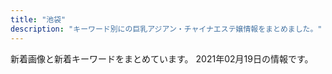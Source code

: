 ```yaml
---
title: "池袋"
description: "キーワード別にの巨乳アジアン・チャイナエステ嬢情報をまとめました。"
---
```


新着画像と新着キーワードをまとめています。
2021年02月19日の情報です。

<DmmAffiliateIns />
<KeywordTable
  shops={
    [
    {
        "url": "http://salon-arm.com/",
        "name": "\u30a2\u30ed\u30de\u30ed\u30de\u30f3\u30b9",
        "img_links": [
            "http://salon-arm.com/staff/rika/01.jpg",
            "http://salon-arm.com/img/ttl_tnew.png",
            "http://salon-arm.com/staff/midori/01.jpg",
            "http://salon-arm.com/staff/emi/01mb.jpg",
            "http://salon-arm.com/staff/ai/01mb.jpg",
            "http://salon-arm.com/i/files/homeimg.jpg",
            "http://salon-arm.com/staff/saya/01mb.jpg",
            "http://salon-arm.com/staff/nana/01.jpg",
            "http://salon-arm.com/img/ttl_mobile.png",
            "http://salon-arm.com/pic/head.png",
            "http://salon-arm.com/img/ttl_line.png",
            "http://salon-arm.com/staff/kaori/01mb.jpg",
            "http://salon-arm.com/staff/mai/01.jpg",
            "http://salon-arm.com/staff/ringo/01mb.jpg",
            "http://salon-arm.com/staff/ringo/01.jpg",
            "http://salon-arm.com/img/ttl_staff.png",
            "http://salon-arm.com/staff/yuuka/01.jpg",
            "http://salon-arm.com/staff/kaori/01.jpg",
            "http://salon-arm.com/staff/midori/01mb.jpg",
            "http://salon-arm.com/img/att.jpg",
            "http://salon-arm.com/staff/reina/01.jpg",
            "http://salon-arm.com/staff/ai/01.jpg",
            "http://salon-arm.com/staff/reina/01mb.jpg",
            "http://salon-arm.com/staff/nana/01mb.jpg",
            "http://salon-arm.com/img/ttl_concept.png",
            "http://salon-arm.com/staff/yuuka/01mb.jpg",
            "http://salon-arm.com/staff/saya/01.jpg",
            "http://salon-arm.com/staff/ichigo/01.jpg",
            "http://salon-arm.com/staff/emi/01.jpg",
            "http://salon-arm.com/staff/ichigo/01mb.jpg",
            "http://salon-arm.com/staff/rika/01mb.jpg",
            "http://salon-arm.com/staff/mai/01mb.jpg",
            "http://salon-arm.com/pic/top.png"
        ],
        "keywords": {
            "C": 21
        },
        "station": "JR\u6c60\u888b\u99c5\u897f\u53e3"
    },
    {
        "img_links": [],
        "station": "JR\u6c60\u888b\u99c5\u897f\u53e3",
        "url": "http://mangetsudou.tyo.cm/",
        "keywords": {},
        "name": "\u6e80\u6708\u5802"
    },
    {
        "station": "JR\u6c60\u888b\u99c5\u897f\u53e3",
        "name": "\u30a2\u30ef\u56fd\u515a",
        "img_links": [
            "http://awakoku.net/girls/yuri2.jpg",
            "http://awakoku.net/girls/nagisa1.jpg",
            "http://awakoku.net/girls/nagisa2.jpg",
            "http://awakoku.net/girls/misaki1.jpg",
            "http://awakoku.net/girls/nana2.jpg",
            "http://awakoku.net/girls/hana1.jpg",
            "http://awakoku.net/girls/ami1.jpg",
            "http://awakoku.net/girls/mina1.jpg",
            "http://awakoku.net/girls/nana1.jpg",
            "http://awakoku.net/girls/noimage.jpg",
            "http://manpuku-web2.sakura.ne.jp/awakoku/image/header.jpg",
            "http://awakoku.net/topics/img/7-1.jpg",
            "http://awakoku.net/girls/yuri1.jpg",
            "http://awakoku.net/girls/hana2.jpg",
            "http://awakoku.net/girls/yumi.jpg",
            "http://awakoku.net/girls/kana2.jpg",
            "http://awakoku.net/girls/mina2.jpg",
            "http://awakoku.net/girls/misaki2.jpg",
            "http://awakoku.net/girls/kana1.jpg",
            "http://awakoku.net/girls/rika1.jpg",
            "http://awakoku.net/image/pickup.jpg"
        ],
        "url": "http://awakoku.net/",
        "keywords": {
            "88": 1,
            "83": 3,
            "82": 1,
            "C": 20,
            "86": 1,
            "87": 1,
            "84": 3,
            "D": 1,
            "85": 2
        }
    },
    {
        "station": "JR\u6c60\u888b\u99c5\u897f\u53e3",
        "url": "http://new-paradise.net/",
        "img_links": [
            "http://new-paradise.net/images/up.png",
            "http://new-paradise.net/images/a5.jpg",
            "http://new-paradise.net/images/misaki01.jpg",
            "http://new-paradise.net/images/kiki.jpg",
            "http://new-paradise.net/images/kanna02.jpg",
            "http://new-paradise.net/images/kiki02.jpg",
            "http://new-paradise.net/images/a7.jpg",
            "http://new-paradise.net/images/a4.jpg",
            "http://new-paradise.net/images/noa.jpg",
            "http://new-paradise.net/images/flash1.jpg",
            "http://new-paradise.net/images/honoka.jpg",
            "http://new-paradise.net/images/a1.jpg",
            "http://new-paradise.net/images/a6.jpg",
            "http://new-paradise.net/images/zi_staff.png",
            "http://new-paradise.net/images/mobile.png",
            "http://new-paradise.net/images/g0.jpg",
            "http://new-paradise.net/images/misaki02.jpg",
            "http://new-paradise.net/images/r3.jpg",
            "http://new-paradise.net/images/itigo.jpg",
            "http://new-paradise.net/images/info.jpg",
            "http://new-paradise.net/images/a3.jpg",
            "http://new-paradise.net/images/a2.jpg",
            "http://new-paradise.net/images/down.png"
        ],
        "keywords": {},
        "name": "\u5fc3\u30d1\u30e9\u30c0\u30a4\u30b9"
    },
    {
        "station": "JR\u6c60\u888b\u99c5\u897f\u53e3",
        "img_links": [
            "http://esthe-treat.com/img/pc.jpg",
            "http://esthe-treat.com/img/t-t.jpg",
            "http://esthe-treat.com/staff/yuyu/01.jpg",
            "http://esthe-treat.com/img/tit.jpg",
            "http://esthe-treat.com/img/t-r.jpg",
            "http://esthe-treat.com/staff/mari/01.jpg",
            "http://esthe-treat.com/img/t-s.jpg",
            "http://esthe-treat.com/img/add.jpg",
            "http://esthe-treat.com/img/sys2.png",
            "http://esthe-treat.com/img/sysetc.png",
            "http://esthe-treat.com/img/cam.jpg",
            "http://esthe-treat.com/img/info.jpg",
            "http://esthe-treat.com/img/botton.jpg",
            "http://esthe-treat.com/staff/rena/01.jpg",
            "http://esthe-treat.com/img/pic.jpg",
            "http://esthe-treat.com/img/tel.jpg",
            "http://esthe-treat.com/img/t-a.jpg",
            "http://esthe-treat.com/img/adrs.jpg",
            "http://esthe-treat.com/staff/ami/01.jpg",
            "http://esthe-treat.com/img/t-o.jpg",
            "http://esthe-treat.com/img/sys1.png",
            "http://esthe-treat.com/staff/natumi/01.jpg"
        ],
        "name": "\u53f0\u6e7e\u5e78\u904b\u30ea\u30e9\u30af\u30bc\u30fc\u30b7\u30e7\u30f3",
        "url": "http://esthe-treat.com/",
        "keywords": {}
    },
    {
        "name": "MONA\u30fbLIZA \u30e2\u30ca\u30fb\u30ea\u30b6",
        "station": "JR\u6c60\u888b\u99c5\u897f\u53e3",
        "url": "http://monaliza.xyz/",
        "img_links": [
            "http://monaliza.xyz/images/g7.jpg",
            "http://monaliza.xyz/images/yuki.jpg",
            "http://monaliza.xyz/images/index_c1.jpg",
            "http://monaliza.xyz/images/top.jpg",
            "http://monaliza.xyz/images/g6.jpg",
            "http://monaliza.xyz/images/r02.jpg",
            "http://monaliza.xyz/images/r01.jpg",
            "http://monaliza.xyz/images/r04.jpg",
            "http://monaliza.xyz/images/g4.jpg",
            "http://monaliza.xyz/images/aoyi.jpg",
            "http://monaliza.xyz/images/r03.jpg",
            "http://monaliza.xyz/images/index_c3.jpg",
            "http://monaliza.xyz/images/index_c2.jpg",
            "http://monaliza.xyz/images/gallery_image01b.jpg",
            "http://monaliza.xyz/images/mobile.jpg"
        ],
        "keywords": {
            "C": 8
        }
    },
    {
        "img_links": [
            "https://www.pinktouch.tokyo/img/uploadfile/img_1611214419.jpg",
            "https://www.pinktouch.tokyo/img/s/s_tel.jpg",
            "https://www.pinktouch.tokyo/img/uploadfile/img_1611210940.jpg",
            "https://www.pinktouch.tokyo/img/bana01.png",
            "https://www.pinktouch.tokyo/img/uploadfile/imgpc21611533111.jpg",
            "https://www.pinktouch.tokyo//img/uploadfile/img_1611214733.jpg",
            "https://www.pinktouch.tokyo/img/uploadfile/imgpc01611533111.jpg",
            "https://www.pinktouch.tokyo/img/bana03.jpg",
            "https://www.pinktouch.tokyo/img/uploadfile/img_1611214733.jpg",
            "https://www.pinktouch.tokyo/img/recriut.jpg",
            "https://www.pinktouch.tokyo/img/uploadfile/imgpc11611533111.jpg",
            "https://www.pinktouch.tokyo/img/uploadfile/img_1611212471.jpg",
            "https://www.pinktouch.tokyo/img/icon/new.png",
            "https://www.pinktouch.tokyo/img/bana02.jpg"
        ],
        "station": "JR\u6c60\u888b\u99c5\u897f\u53e3(\u5317)",
        "name": "\u3074\u3093\u304f\u305f\u3063\u3061",
        "url": "https://www.pinktouch.tokyo/",
        "keywords": {
            "C": 27,
            "82": 25
        }
    },
    {
        "name": "\u604b",
        "img_links": [
            "http://koi.este.work/t1.jpg",
            "http://koi.este.work/2/uploadimg/1565558725.jpg",
            "http://koi.este.work/2/uploadimg/1577672563.jpg",
            "http://koi.este.work/tennai2.jpg",
            "http://koi.este.work/2/uploadimg/1579481243.jpg",
            "http://koi.este.work/t3.jpg",
            "http://koi.este.work/b_girl.png",
            "http://koi.este.work/2/uploadimg/1601879728.jpg",
            "http://koi.este.work/tennai4.jpg",
            "http://momipara.jp/img/link/momi88.jpg",
            "http://koi.este.work/top.jpg",
            "http://koi.este.work/tennai.png",
            "http://koi.este.work/mens-esthe.png",
            "http://koi.este.work/tennai3.jpg",
            "http://koi.este.work/up_5_3_0.jpg",
            "http://koi.este.work/b_news.png"
        ],
        "keywords": {
            "86": 6,
            "85": 6,
            "83": 18,
            "D": 18,
            "C": 12
        },
        "station": "JR\u6c60\u888b\u99c5\u897f\u53e3",
        "url": "http://koi.este.work/"
    },
    {
        "station": "JR\u6c60\u888b\u99c5\u897f\u53e3",
        "img_links": [
            "http://tsukinokoi.com/img/staff/152008703796356600.jpg",
            "http://tsukinokoi.com/img/staff/155611310658540500.jpg",
            "http://tsukinokoi.com/images/event/2020/m02.png",
            "http://tsukinokoi.com/img/staff/154673852166026500.jpg",
            "http://tsukinokoi.com/img/staff/148073918839938900.jpg",
            "http://tsukinokoi.com/images/news3.png",
            "http://tsukinokoi.com/img/staff/148586605222864500.jpg",
            "http://tsukinokoi.com/img/staff/142919725579809100.png",
            "http://tsukinokoi.com/img/staff/153079932824200700.jpg",
            "http://tsukinokoi.com/img/staff/148586605226742500.jpg",
            "http://tsukinokoi.com/img/staff/155818741107218300.jpg",
            "http://tsukinokoi.com/images/news1.png",
            "http://tsukinokoi.com/images/QRcode.png",
            "http://tsukinokoi.com/img/staff/160622584020640000.jpg",
            "http://tsukinokoi.com/img/staff/151584629124140300.jpg",
            "http://tsukinokoi.com/img/staff/155204782386136400.jpg",
            "http://tsukinokoi.com/images/bar_staff.png",
            "http://tsukinokoi.com/img/staff/144652745411466600.jpg",
            "http://tsukinokoi.com/images/pickupGirl2014.png",
            "http://tsukinokoi.com/img/staff/148256052554824000.jpg",
            "http://tsukinokoi.com/images/bar_top.png",
            "http://tsukinokoi.com/images/bar_gallery.png"
        ],
        "name": "\u6708\u306e\u604b",
        "keywords": {
            "\u30bb\u30af\u30b7\u30fc": 1
        },
        "url": "http://tsukinokoi.com/"
    },
    {
        "name": "\u82b1\u6c34\u6728",
        "img_links": [
            "http://es-hana.work/images/3.jpg",
            "http://es-hana.work/images/int.jpg",
            "http://es-hana.work/img/aya1.jpg",
            "http://es-hana.work/staff/miki.jpg",
            "http://es-hana.work/images/2.jpg",
            "http://es-hana.work/images/8.jpg",
            "http://es-hana.work/staff/yuna.jpg",
            "http://es-hana.work/staff/yui.jpg",
            "http://es-hana.work/images/line.jpg",
            "http://es-hana.work/img/rina1.jpg",
            "http://es-hana.work/images/staff_t.jpg",
            "http://es-hana.work/images/ac2.jpg",
            "http://es-hana.work/img/haruka1.jpg",
            "http://es-hana.work/staff/ai.jpg",
            "http://es-hana.work/staff/aya.jpg",
            "http://es-hana.work/images/head.jpg",
            "http://es-hana.work/images/7.jpg",
            "http://es-hana.work/images/5.jpg",
            "http://es-hana.work/images/interior_t.jpg",
            "http://es-hana.work/img/nana1.jpg",
            "http://es-hana.work/images/6.jpg",
            "http://es-hana.work/images/1.jpg",
            "http://es-hana.work/img/miki1.jpg",
            "http://es-hana.work/images/sys1.jpg",
            "http://es-hana.work/staff/nana.jpg",
            "http://es-hana.work/img/ai1.jpg",
            "http://es-hana.work/staff/rina.jpg",
            "http://es-hana.work/staff/haruka.jpg",
            "http://es-hana.work/img/yui1.jpg",
            "http://es-hana.work/images/news.jpg",
            "http://es-hana.work/images/tg.jpg",
            "http://es-hana.work/images/sys2.jpg",
            "http://es-hana.work/images/ac1.jpg"
        ],
        "keywords": {},
        "station": "JR\u6c60\u888b\u99c5\u897f\u53e3(\u5317)",
        "url": "http://es-hana.work/"
    },
    {
        "url": "http://iris.iest.info/",
        "name": "\u30b9\u30de\u30a4\u30eb",
        "station": "JR\u6c60\u888b\u99c5\u6771\u53e3",
        "img_links": [],
        "keywords": {}
    },
    {
        "url": "http://suiteroom.este88.com/",
        "keywords": {},
        "station": "JR\u6c60\u888b\u99c5\u897f\u53e3",
        "img_links": [
            "http://suiteroom.este88.com/images/koko1.jpg",
            "http://suiteroom.este88.com/images/topnews.png",
            "http://suiteroom.este88.com/images/therapist-bar.png",
            "http://suiteroom.este88.com/images/mai1.jpg",
            "http://suiteroom.este88.com/images/riri1.jpg",
            "http://suiteroom.este88.com/images/top-kpbar.png",
            "http://suiteroom.este88.com/images/mika1.jpg",
            "http://suiteroom.este88.com/images/ai1.jpg",
            "http://suiteroom.este88.com/images/yuri1.jpg",
            "http://suiteroom.este88.com/images/sp01.jpg",
            "http://suiteroom.este88.com/images/sp02.jpg",
            "http://suiteroom.este88.com/images/kina1.jpg",
            "http://suiteroom.este88.com/images/topbar.png",
            "http://suiteroom.este88.com/images/topinfo.png",
            "http://suiteroom.este88.com/images/sp03.jpg",
            "http://suiteroom.este88.com/images/nana1.jpg",
            "http://suiteroom.este88.com/images/yuki1.jpg",
            "http://suiteroom.este88.com/images/yumi1.jpg"
        ],
        "name": "For You"
    },
    {
        "img_links": [
            "http://hanamizuki.jpn.cm/photos/sites/43/2021/02/2021020211590282.jpg",
            "http://hanamizuki.jpn.cm/images/room3.jpg",
            "http://hanamizuki.jpn.cm/images/s_news.png",
            "http://hanamizuki.jpn.cm/images/room4.jpg",
            "http://hanamizuki.jpn.cm/images/s_link.png",
            "http://hanamizuki.jpn.cm/photos/sites/43/2017/11/2017110204161468.jpg",
            "http://hanamizuki.jpn.cm/images/s_staff.png",
            "http://hanamizuki.jpn.cm/images/mobile.png",
            "http://hanamizuki.jpn.cm/images/nbj2.jpg",
            "http://hanamizuki.jpn.cm/photos/sites/43/2019/12/2019122511054726.jpg",
            "http://hanamizuki.jpn.cm/photos/sites/43/2019/12/2019122511054178.jpg",
            "http://hanamizuki.jpn.cm/images/room1.jpg",
            "http://hanamizuki.jpn.cm/images/room2.jpg",
            "http://hanamizuki.jpn.cm/photos/sites/43/2017/11/2017110204162215.jpg",
            "http://hanamizuki.jpn.cm/images/top.png"
        ],
        "url": "http://hanamizuki.jpn.cm/",
        "name": "\u6c34\u6728\u82b1",
        "station": "JR\u6c60\u888b\u99c5\u6771\u53e3",
        "keywords": {
            "H": 2,
            "90": 1,
            "E": 1,
            "95": 1,
            "88": 1
        }
    },
    {
        "img_links": [
            "http://www.coco-8.jp/_src/36742642/b.png",
            "http://www.coco-8.jp/_src/36742459/2.jpg",
            "http://www.coco-8.jp/_src/36743040/s5.jpg",
            "http://www.coco-8.jp/_src/36742458/1.jpg",
            "http://www.coco-8.jp/_src/36745880/pic2.jpg",
            "http://www.coco-8.jp/_src/37791774/wechatimg437_20201113100952153.jpg",
            "http://www.coco-8.jp/_src/36742714/s2.jpg",
            "http://www.coco-8.jp/_src/49977665/wechatimg437_20201113100952153.jpg",
            "http://www.coco-8.jp/_src/36741678/down.png",
            "http://www.coco-8.jp/_src/36813493/cam2.jpg",
            "http://www.coco-8.jp/_src/36746704/g5.png",
            "http://www.coco-8.jp/_src/36742461/4.jpg",
            "http://www.coco-8.jp/_src/36746692/g3.jpg",
            "http://www.coco-8.jp/_src/36746636/iwa1.jpg",
            "http://www.coco-8.jp/_src/37791754/smartselect_20191212-140919_wechat.jpg",
            "http://www.coco-8.jp/_src/36741636/5.jpg",
            "http://www.coco-8.jp/_src/36746635/iwa1.jpg",
            "http://www.coco-8.jp/_src/36746732/road2.png",
            "http://www.coco-8.jp/_src/37791773/wechatimg437_20201113100952153.jpg",
            "http://www.coco-8.jp/_src/36741673/3.jpg",
            "http://www.coco-8.jp/_src/36741674/5.jpg",
            "http://www.coco-8.jp/_src/36741637/3.jpg",
            "http://www.coco-8.jp/_src/36813492/cam2.jpg",
            "http://www.coco-8.jp/_src/37791789/lineline.png",
            "http://www.coco-8.jp/_src/36746345/maya.jpg",
            "http://www.coco-8.jp/_src/49632727/wechatimg336_20201102105038881.jpg",
            "http://www.coco-8.jp/_src/36746346/maya.jpg",
            "http://www.coco-8.jp/_src/36746395/lineline.png",
            "http://www.coco-8.jp/_src/36746331/lineline.png",
            "http://www.coco-8.jp/_src/36820891/cam3.png",
            "http://www.coco-8.jp/_src/36746639/lineline.png",
            "http://www.coco-8.jp/_src/49632559/wechatimg336_20201102105038881.jpg",
            "http://www.coco-8.jp/_src/36745876/pic1.jpg",
            "http://www.coco-8.jp/_src/36742655/down.png",
            "http://www.coco-8.jp/_src/36742644/sayuri.jpg",
            "http://www.coco-8.jp/_src/36746379/aki.jpg",
            "http://www.coco-8.jp/_src/36742638/b.png",
            "http://www.coco-8.jp/_src/36746641/risa.jpg",
            "http://www.coco-8.jp/_src/36746644/lineline.png",
            "http://www.coco-8.jp/_src/36746351/lineline.png",
            "http://www.coco-8.jp/_src/36815290/cam.png",
            "http://www.coco-8.jp/_src/36742636/b.png",
            "http://www.coco-8.jp/_src/36746398/mei1.jpg",
            "http://www.coco-8.jp/_src/36820892/cam3.png",
            "http://www.coco-8.jp/_src/36712010/sayuri.jpg",
            "http://www.coco-8.jp/_src/36742630/b.png",
            "http://www.coco-8.jp/_src/36746714/b.png",
            "http://www.coco-8.jp/_src/36742462/5.jpg",
            "http://www.coco-8.jp/_src/49977786/wechatimg336_20201102105038881.jpg",
            "http://www.coco-8.jp/_src/36742658/s1.jpg",
            "http://www.coco-8.jp/_src/36746633/lineline.png",
            "http://www.coco-8.jp/_src/36741672/4.jpg",
            "http://www.coco-8.jp/_src/36746380/aki.jpg",
            "http://www.coco-8.jp/_src/36746688/g2.jpg",
            "http://www.coco-8.jp/_src/36742791/s4.jpg",
            "http://www.coco-8.jp/_src/36741640/1.jpg",
            "http://www.coco-8.jp/_src/36746682/g.jpg",
            "http://www.coco-8.jp/_src/36746320/sayuri.jpg",
            "http://www.coco-8.jp/_src/36741671/2.jpg",
            "http://www.coco-8.jp/_src/36741638/4.jpg",
            "http://www.coco-8.jp/_src/49977773/wechatimg437_20201113100952153.jpg",
            "http://www.coco-8.jp/_src/36741639/2.jpg",
            "http://www.coco-8.jp/_src/36746702/g6.jpg",
            "http://www.coco-8.jp/_src/36742640/b.png",
            "http://www.coco-8.jp/_src/36742780/s3.jpg",
            "http://www.coco-8.jp/_src/36741670/1.jpg",
            "http://www.coco-8.jp/_src/49977789/lineline.png",
            "http://www.coco-8.jp/_src/36746397/mei1.jpg",
            "http://www.coco-8.jp/_src/36742460/3.jpg",
            "http://www.coco-8.jp/_src/49977785/wechatimg336_20201102105038881.jpg",
            "http://www.coco-8.jp/_src/36746642/risa.jpg"
        ],
        "url": "http://www.coco-8.jp/",
        "name": "CoCo8 \u30b3\u30b3\u30a8\u30a4\u30c8",
        "station": "JR\u6c60\u888b\u99c5\u897f\u53e3",
        "keywords": {
            "86": 2,
            "90": 1,
            "88": 1
        }
    },
    {
        "name": "\u3086\u3089\u308a",
        "img_links": [
            "http://www.yurari-massage.work/img/m10.jpg",
            "http://www.yurari-massage.work/img/sta21.jpg",
            "http://www.yurari-massage.work/img/st28.jpg",
            "http://www.yurari-massage.work/img/st7.jpg",
            "http://www.yurari-massage.work/img/sta4.jpg",
            "http://www.yurari-massage.work/img/m60.jpg",
            "http://www.yurari-massage.work/img/st11.jpg",
            "http://www.yurari-massage.work/img/m2.jpg",
            "http://www.yurari-massage.work/img/m30.jpg",
            "http://www.yurari-massage.work/img/m40.jpg",
            "http://www.yurari-massage.work/img/st026.jpg",
            "http://www.yurari-massage.work/img/nos.jpg",
            "http://www.yurari-massage.work/img/m6.jpg",
            "http://www.yurari-massage.work/img/st021.jpg",
            "http://www.yurari-massage.work/img/st4.jpg",
            "http://www.yurari-massage.work/img/m1.jpg",
            "http://www.yurari-massage.work/img/mobile.png",
            "http://www.yurari-massage.work/img/sta7.jpg",
            "http://www.yurari-massage.work/img/st07.jpg",
            "http://www.yurari-massage.work/img/r9.jpg",
            "http://www.yurari-massage.work/img/st27.jpg",
            "http://www.yurari-massage.work/img/st022.jpg",
            "http://www.yurari-massage.work/img/st26.jpg",
            "http://www.yurari-massage.work/img/st25.jpg",
            "http://www.yurari-massage.work/img/st19.jpg",
            "http://www.yurari-massage.work/img/st21.jpg",
            "http://www.yurari-massage.work/img/m3.jpg",
            "http://www.yurari-massage.work/img/sta22.jpg",
            "http://www.yurari-massage.work/img/m5.jpg",
            "http://www.yurari-massage.work/img/st22.jpg",
            "http://www.yurari-massage.work/img/head.jpg",
            "http://www.yurari-massage.work/img/sta25.jpg",
            "http://www.yurari-massage.work/img/st027.jpg",
            "http://www.yurari-massage.work/img/sta26.jpg",
            "http://www.yurari-massage.work/img/sta27.jpg",
            "http://www.yurari-massage.work/img/m4.jpg",
            "http://www.yurari-massage.work/img/m20.jpg",
            "http://www.yurari-massage.work/img/st017.jpg",
            "http://www.yurari-massage.work/img/sta28.jpg",
            "http://www.yurari-massage.work/img/m50.jpg",
            "http://www.yurari-massage.work/img/st17.jpg",
            "http://www.yurari-massage.work/img/campian.jpg"
        ],
        "keywords": {
            "E": 3,
            "D": 11,
            "C": 29,
            "86": 17,
            "87": 8
        },
        "station": "JR\u6c60\u888b\u99c5\u897f\u53e3(\u5317)",
        "url": "http://www.yurari-massage.work/"
    },
    {
        "name": "AromaAngels\uff5e\u6c60\u888b\u30a2\u30ed\u30de\u30a8\u30f3\u30b8\u30a7\u30eb\u30ba\uff5e",
        "keywords": {
            "83": 4,
            "C": 44,
            "86": 6,
            "87": 6,
            "D": 17,
            "85": 7,
            "88": 3,
            "89": 1
        },
        "url": "https://www.aroma-angels.net/",
        "img_links": [
            "https://www.aroma-angels.net/images/ml_11_1_508.jpg",
            "https://www.aroma-angels.net/images/mc_1_3_314.jpg",
            "https://www.aroma-angels.net/images/link/link_34.jpg",
            "https://www.aroma-angels.net/images/mc_1_2_105.jpg",
            "https://www.aroma-angels.net/images/up_5_8_0.jpg",
            "https://www.aroma-angels.net/asset/img/spacer300x450.png",
            "https://www.aroma-angels.net/images/mc_1_2_144.jpg",
            "https://www.aroma-angels.net/images/up_5_17_0.jpg",
            "https://www.aroma-angels.net/images/link/link_19.jpg",
            "https://www.aroma-angels.net/images/ml_11_1_240.jpg",
            "https://www.aroma-angels.net/images/ml_11_1_1272.jpg",
            "https://www.aroma-angels.net/images/mc_1_1_505.jpg",
            "https://www.aroma-angels.net/images/mt_10_1_105.jpg",
            "https://www.aroma-angels.net/images/mc_1_1_1285.jpg",
            "https://www.aroma-angels.net/images/ml_11_1_105.jpg",
            "https://www.aroma-angels.net/images/mc_1_1_1064.jpg",
            "https://www.aroma-angels.net/images/ml_11_1_506.jpg",
            "https://www.aroma-angels.net/images/ml_11_1_1285.jpg",
            "https://www.aroma-angels.net/images/up_5_10_0.jpg",
            "https://www.aroma-angels.net/images/mc_1_2_1092.jpg",
            "https://www.aroma-angels.net/images/ml_11_1_1064.jpg",
            "https://www.aroma-angels.net/asset/img/spacer_gallery.png",
            "https://www.aroma-angels.net/images/ml_11_1_268.jpg",
            "https://www.aroma-angels.net/images/mc_1_1_1092.jpg",
            "https://www.aroma-angels.net/images/mc_1_1_507.jpg",
            "https://www.aroma-angels.net/images/up_5_12_0.jpg",
            "https://www.aroma-angels.net/images/up_5_13_0.jpg",
            "https://www.aroma-angels.net/images/mc_1_1_1698.jpeg",
            "https://www.aroma-angels.net/images/link/link_31.jpg",
            "https://www.aroma-angels.net/images/mc_1_1_240.jpg",
            "https://www.aroma-angels.net/images/ml_11_1_446.jpg",
            "https://www.aroma-angels.net/images/up_5_9_0.jpg",
            "https://www.aroma-angels.net/images/ml_11_1_239.jpg",
            "https://www.aroma-angels.net/images/mc_1_1_506.jpg",
            "https://www.aroma-angels.net/images/ml_11_1_960.jpg",
            "https://www.aroma-angels.net/images/ml_11_1_241.jpg",
            "https://www.aroma-angels.net/images/mc_1_2_960.jpg",
            "https://www.aroma-angels.net/asset/img/top2.jpg",
            "https://www.aroma-angels.net/images/mt_10_1_505.jpg",
            "https://www.aroma-angels.net/images/up_5_26_0.jpg",
            "https://www.aroma-angels.net/images/up_5_15_0.jpg",
            "https://www.aroma-angels.net/images/mc_1_1_144.jpg",
            "https://www.aroma-angels.net/images/ml_11_1_1338.jpg",
            "https://www.aroma-angels.net/images/mc_1_1_446.jpg",
            "https://www.aroma-angels.net/images/ml_11_1_1092.jpg",
            "https://www.aroma-angels.net/images/mc_1_1_314.jpg",
            "https://www.aroma-angels.net/images/up_5_11_0.jpeg",
            "https://www.aroma-angels.net/images/up_5_6_0.jpg",
            "https://www.aroma-angels.net/asset/img/spacer900x360.png",
            "https://www.aroma-angels.net/images/link/link_15.jpg",
            "https://www.aroma-angels.net/images/up_5_27_0.jpg",
            "https://www.aroma-angels.net/images/up_5_22_0.jpg",
            "https://estama.jp/assets_new/default/pc/img/page/link/estama_200_40.png",
            "https://www.aroma-angels.net/images/mc_1_1_105.jpg",
            "https://www.aroma-angels.net/images/ml_11_1_505.jpg",
            "https://www.aroma-angels.net/images/mt_10_1_144.jpg",
            "https://www.aroma-angels.net/images/mt_10_1_506.jpg",
            "https://www.aroma-angels.net/images/link/link_27.jpg",
            "https://www.aroma-angels.net/images/mc_1_1_882.jpg",
            "https://www.aroma-angels.net/images/mc_1_1_425.jpg",
            "https://www.aroma-angels.net/images/mt_10_1_508.jpg",
            "https://www.aroma-angels.net/images/mc_1_1_960.jpg",
            "https://menlog.net/link/menlog20040.jpg",
            "https://www.aroma-angels.net/images/up_5_18_0.jpg",
            "https://www.aroma-angels.net/images/ml_11_1_2202.jpg",
            "https://www.aroma-angels.net/images/ml_11_1_1011.jpg",
            "https://www.aroma-angels.net/images/up_5_7_0.jpg",
            "https://www.aroma-angels.net/images/ml_11_1_425.jpg",
            "https://www.aroma-angels.net/images/up_5_5_0.jpg",
            "https://www.aroma-angels.net/images/mt_10_1_446.jpg",
            "https://www.aroma-angels.net/images/up_5_23_0.jpg",
            "https://www.aroma-angels.net/images/up_5_19_0.jpg",
            "https://www.aroma-angels.net/images/mt_10_1_1092.jpg",
            "https://www.aroma-angels.net/images/ml_11_1_445.jpg",
            "https://www.aroma-angels.net/images/up_5_14_0.jpg",
            "https://www.aroma-angels.net/images/ml_11_1_1698.jpeg",
            "https://www.aroma-angels.net/images/ml_11_1_1411.jpg",
            "https://www.aroma-angels.net/images/ml_11_1_314.jpg",
            "https://www.aroma-angels.net/images/ml_11_1_144.jpg",
            "https://www.aroma-angels.net/images/ml_11_1_882.jpg",
            "https://www.aroma-angels.net/asset/img/top.jpg",
            "https://www.aroma-angels.net/images/up_5_25_0.jpg",
            "https://www.aroma-angels.net/images/ml_11_1_507.jpg",
            "https://www.aroma-angels.net/images/ml_11_1_208.jpg",
            "https://www.aroma-angels.net/images/mc_1_2_314.jpg",
            "https://www.aroma-angels.net/images/mc_1_1_508.jpg"
        ],
        "station": "JR\u6c60\u888b\u99c5\u897f\u53e3"
    },
    {
        "station": "JR\u6c60\u888b\u99c5\u897f\u53e3(\u5317)",
        "keywords": {
            "82": 64,
            "D": 242,
            "88": 50,
            "85": 96,
            "84": 230,
            "83": 102,
            "C": 249
        },
        "img_links": [
            "https://honeybee2.com/images_staff/134/041314164177.jpg",
            "https://honeybee2.com/images/img_gallery_04.png",
            "https://honeybee2.com/images/bnr_200_40.jpg",
            "https://honeybee2.com/images/vis_castframe_01.png",
            "https://honeybee2.com/images_staff/59/111000133157.jpg",
            "https://honeybee2.com/images_staff/137/041723120323.jpg",
            "https://honeybee2.com/images/icon_ranking_04.png",
            "https://honeybee2.com/images_staff/60/032207120681.jpg",
            "https://honeybee2.com/images_staff/133/041312285087.jpg",
            "https://honeybee2.com/images_staff/117/082321050834.jpg",
            "https://honeybee2.com/images_staff/136/041523165620.jpg",
            "https://honeybee2.com/images_staff/59/111000015721.jpg",
            "https://honeybee2.com/images/icon_ranking_02.png",
            "https://honeybee2.com/images_staff/111/070714141435.jpg",
            "https://honeybee2.com/images/img_gallery_06.png",
            "https://honeybee2.com/images_staff/142/060611173967.jpg",
            "https://honeybee2.com/images/icon_ranking_05.png",
            "https://honeybee2.com/images_staff/134/041314054720.jpg",
            "https://honeybee2.com/images/img_info_03.png",
            "https://honeybee2.com/images/bnr_88_31.jpg",
            "https://honeybee2.com/images_staff/150/091116274617.jpg",
            "https://honeybee2.com/images/btn_next.png",
            "https://honeybee2.com/images_staff/60/032207115986.jpg",
            "https://honeybee2.com/images_staff/133/032511552539.jpg",
            "https://honeybee2.com/images/vis_profileframe.png",
            "https://honeybee2.com/images/img_gallery_01.png",
            "https://honeybee2.com/images/icon_class_00.png",
            "https://honeybee2.com/images/bnr_160_45.jpg",
            "https://honeybee2.com/images/btn_back.png",
            "https://honeybee2.com/images_staff/168/111319171076.jpg",
            "https://honeybee2.com/images/img_info_01.png",
            "https://honeybee2.com/images_staff/99/011420365888.jpg",
            "https://honeybee2.com/images/img_gallery_02.png",
            "https://honeybee2.com/images/img_info.png",
            "https://honeybee2.com/images/icon_ranking_01.png",
            "https://honeybee2.com/images_staff/99/110211050217.jpg",
            "https://honeybee2.com/images/pagetop_off.png",
            "https://honeybee2.com/images/img_info_02.png",
            "https://honeybee2.com/images/icon_ranking_03.png",
            "https://honeybee2.com/images/img_gallery_05.png",
            "https://honeybee2.com/images/no_image.jpg",
            "https://honeybee2.com/images/bnr_468_60.jpg",
            "https://honeybee2.com/images_staff/137/041722380748.jpg",
            "https://honeybee2.com/images_staff/150/091115052227.jpg",
            "https://honeybee2.com/images_staff/168/111318504622.jpg",
            "https://honeybee2.com/images/bnr_side_card.png",
            "https://honeybee2.com/images_staff/108/040923420669.jpg",
            "https://honeybee2.com/images/img_gallery_03.png",
            "https://honeybee2.com/images_staff/111/070714174922.jpg",
            "https://honeybee2.com/images_staff/142/060611265633.jpg",
            "https://honeybee2.com/images_staff/136/041522461779.jpg",
            "https://honeybee2.com/images_staff/117/082320544428.jpg",
            "https://honeybee2.com/images/bnr_side_concept.png"
        ],
        "name": "\u30cf\u30cb\u30fc\u30d3\u30fc",
        "url": "https://honeybee2.com/"
    },
    {
        "img_links": [
            "https://www.relax-es.net/w200-p300/img/uploadfile/imgpc01608535826.jpg",
            "https://www.relax-es.net/img/s/area05.png",
            "https://www.relax-es.net/w200-p300/img/uploadfile/imgpc01601602188.jpg",
            "https://www.relax-es.net/img/uploadfile/imgpc01601942142.jpg",
            "https://www.relax-es.net/img/s/area04.png",
            "https://www.relax-es.net/w200-p300/img/uploadfile/imgpc01601942105.jpg",
            "https://www.relax-es.net/img/companioncoment.png",
            "https://www.relax-es.net/img/num4.png",
            "https://www.relax-es.net/w90-p90/img/uploadfile/imgpc01601603008.jpg",
            "https://www.relax-es.net/img/kantan.jpg",
            "https://www.relax-es.net/img/uploadfile/imgpc01601603008.jpg",
            "https://www.relax-es.net/w160-p400/img/uploadfile/imgpc01601942142.jpg",
            "https://www.relax-es.net/img/area.jpg",
            "https://www.relax-es.net/w160-p400/img/uploadfile/imgpc01601602970.jpg",
            "https://www.relax-es.net/w160-p400/img/uploadfile/imgpc01601601781.jpg",
            "https://www.relax-es.net/img/uploadfile/imgpc01601602761.jpg",
            "https://www.relax-es.net/img/uploadfile/imgpc01601602188.jpg",
            "https://www.relax-es.net/img/syscard.png",
            "https://www.relax-es.net/img/uploadfile/imgpc01601602443.jpg",
            "https://www.relax-es.net/w90-p90/img/uploadfile/imgpc01608535783.jpg",
            "https://www.relax-es.net/img/s/area01.png",
            "https://www.relax-es.net/w160-p400/img/uploadfile/imgpc01601942092.jpg",
            "https://www.relax-es.net/img/uploadfile/imgpc01601602890.jpg",
            "https://www.relax-es.net/img/num5.png",
            "https://www.relax-es.net/img/uploadfile/imgpc01601942165.jpg",
            "https://www.relax-es.net/w200-p300/img/uploadfile/imgpc01601602761.jpg",
            "https://www.relax-es.net/img/uploadfile/imgpc01601942123.jpg",
            "https://www.relax-es.net/w160-p400/img/uploadfile/imgpc01601602016.jpg",
            "https://www.relax-es.net/img/s/area06.png",
            "https://www.relax-es.net/w90-p90/img/uploadfile/imgpc01601602970.jpg",
            "https://www.relax-es.net/img/bana04.jpg",
            "https://www.relax-es.net/w160-p400/img/uploadfile/imgpc01601602890.jpg",
            "https://www.relax-es.net/w160-p400/img/uploadfile/imgpc01601602443.jpg",
            "https://www.relax-es.net/w160-p400/img/uploadfile/imgpc01601942165.jpg",
            "https://www.relax-es.net/img/uploadfile/imgpc01601602326.jpg",
            "https://www.relax-es.net/w160-p400/img/uploadfile/imgpc01608535915.jpg",
            "https://www.relax-es.net/w160-p400/img/uploadfile/imgpc01601602269.jpg",
            "https://www.relax-es.net/img/s/area03.png",
            "https://www.relax-es.net/img/uploadfile/imgpc01608535915.jpg",
            "https://www.relax-es.net/img/bana02.jpg",
            "https://www.relax-es.net/img/bana05.jpg",
            "https://www.relax-es.net/img/uploadfile/imgpc01601602016.jpg",
            "https://www.relax-es.net/img/uploadfile/imgpc01601942105.jpg",
            "https://www.relax-es.net/img/uploadfile/imgpc01601602676.jpg",
            "https://www.relax-es.net/w90-p90/img/uploadfile/imgpc01608535826.jpg",
            "https://www.relax-es.net/img/num2.png",
            "https://www.relax-es.net/img/icon/new.png",
            "https://www.relax-es.net/img/uploadfile/imgpc01601602269.jpg",
            "https://www.relax-es.net/w90-p90/img/uploadfile/imgpc01608535716.jpg",
            "https://www.relax-es.net/w160-p400/img/uploadfile/imgpc01608535826.jpg",
            "https://www.relax-es.net/w90-p90/img/uploadfile/imgpc01601602890.jpg",
            "https://www.relax-es.net/w160-p400/img/uploadfile/imgpc01601603008.jpg",
            "https://www.relax-es.net/img/num3.png",
            "https://www.relax-es.net/img/shop.jpg",
            "https://www.relax-es.net/img/bana03.jpg",
            "https://www.relax-es.net/w160-p400/img/uploadfile/imgpc01601602188.jpg",
            "https://www.relax-es.net/img/uploadfile/imgpc01608535783.jpg",
            "https://www.relax-es.net/w160-p400/img/uploadfile/imgpc01601942105.jpg",
            "https://www.relax-es.net/w160-p400/img/uploadfile/imgpc01601602326.jpg",
            "https://www.relax-es.net/img/uploadfile/img_1601600792.jpg",
            "https://www.relax-es.net/w160-p400/img/uploadfile/imgpc01601602403.jpg",
            "https://www.relax-es.net/img/uploadfile/imgpc01601602403.jpg",
            "https://www.relax-es.net/w160-p400/img/uploadfile/imgpc01601942123.jpg",
            "https://www.relax-es.net/img/bana01.jpg",
            "https://www.relax-es.net/w200-p300/img/uploadfile/imgpc01601602326.jpg",
            "https://www.relax-es.net/img/uploadfile/imgpc01608535716.jpg",
            "https://www.relax-es.net/img/uploadfile/1601603998.png",
            "https://www.relax-es.net/w300-p200/img/uploadfile/imgpc01601601975.jpg",
            "https://www.relax-es.net/img/s/area02.png",
            "https://www.relax-es.net/img/bana07.jpg",
            "https://www.relax-es.net/w160-p400/img/uploadfile/imgpc01601601975.jpg",
            "https://www.relax-es.net/w300-p200/img/uploadfile/imgpc01601942105.jpg",
            "https://www.relax-es.net/w200-p300/img/uploadfile/imgpc01601602443.jpg",
            "https://www.relax-es.net/img/uploadfile/imgpc01608535826.jpg",
            "https://www.relax-es.net/w160-p400/img/uploadfile/imgpc01601602676.jpg",
            "https://www.relax-es.net/img/uploadfile/imgpc01601601781.jpg",
            "https://www.relax-es.net/img/num1.png",
            "https://www.relax-es.net/w160-p400/img/uploadfile/imgpc01608535783.jpg",
            "https://www.relax-es.net/w160-p400/img/uploadfile/imgpc01601602761.jpg",
            "https://www.relax-es.net/img/uploadfile/imgpc01601602970.jpg",
            "https://www.relax-es.net/img/uploadfile/imgpc01601942092.jpg",
            "https://www.relax-es.net/img/uploadfile/imgpc01601601975.jpg",
            "https://www.relax-es.net/img/uploadfile/img_1601600707.jpg",
            "https://www.relax-es.net/img/bana10.jpg",
            "https://www.relax-es.net/w200-p80/img/uploadfile/imgpc01601942105.jpg",
            "https://www.relax-es.net/w160-p400/img/uploadfile/imgpc01608535716.jpg"
        ],
        "url": "https://www.relax-es.net/",
        "name": "New RELAX TIME",
        "station": "JR\u6c60\u888b\u99c5\u897f\u53e3(\u5317)",
        "keywords": {
            "87": 28,
            "88": 88,
            "F": 48,
            "C": 33,
            "E": 84,
            "D": 70,
            "90": 17,
            "89": 70
        }
    },
    {
        "name": "\u30b9\u30a4\u30fc\u30c8\u30de\u30c3\u30c8",
        "station": "JR\u6c60\u888b\u99c5\u897f\u53e3",
        "img_links": [
            "http://c-sun2.com/image/cast/cast_360_1_l.jpg",
            "http://c-sun2.com/image/cast/cast_326_2_l.jpg",
            "http://c-sun2.com/image/cast/cast_580_1_l.jpg",
            "http://c-sun2.com/image/cast/cast_357_1_l.jpg",
            "http://c-sun2.com/image/cast/cast_524_2_l.jpg",
            "http://c-sun2.com/image/cast/cast_485_2_l.jpg",
            "http://c-sun2.com/image/cast/cast_473_1_l.jpg",
            "http://c-sun2.com/img/header.jpg",
            "http://c-sun2.com/image/cast/cast_534_2_l.jpg",
            "http://c-sun2.com/image/cast/cast_492_1_l.jpg",
            "http://c-sun2.com/img/bar_grallery.png",
            "http://c-sun2.com/img/topbar_osusume.png",
            "http://c-sun2.com/img/icon/new.png",
            "http://c-sun2.com/img/bar_therapist.png",
            "http://c-sun2.com/image/cast/cast_453_1_l.jpg",
            "http://c-sun2.com/image/cast/cast_524_1_l.jpg",
            "http://c-sun2.com/img/event/camp3.jpg",
            "http://c-sun2.com/image/cast/cast_453_2_l.jpg",
            "http://c-sun2.com/image/cast/cast_390_2_l.jpg",
            "http://c-sun2.com/image/cast/cast_496_2_l.jpg",
            "http://c-sun2.com/image/cast/cast_533_1_l.jpg",
            "http://c-sun2.com/image/cast/cast_466_2_l.jpg",
            "http://c-sun2.com/image/cast/cast_466_1_l.jpg",
            "http://c-sun2.com/image/cast/cast_393_1_l.jpg",
            "http://c-sun2.com/image/cast/cast_471_1_l.jpg",
            "http://c-sun2.com/img/topbar_news.png",
            "http://c-sun2.com/image/cast/cast_484_2_l.jpg",
            "http://c-sun2.com/image/cast/cast_533_2_l.jpg",
            "http://c-sun2.com/img/bar_profile.png",
            "http://c-sun2.com/image/cast/cast_496_1_l.jpg",
            "http://c-sun2.com/image/cast/cast_534_1_l.jpg",
            "http://c-sun2.com/image/cast/cast_360_2_l.jpg",
            "http://c-sun2.com/img/topbar_camp.png",
            "http://c-sun2.com/image/cast/cast_484_1_l.jpg",
            "http://c-sun2.com/image/cast/cast_471_2_l.jpg",
            "http://c-sun2.com/image/cast/cast_473_2_l.jpg",
            "http://c-sun2.com/image/cast/cast_326_1_l.jpg",
            "http://c-sun2.com/image/cast/cast_357_2_l.jpg",
            "http://c-sun2.com/image/cast/cast_485_1_l.jpg",
            "http://c-sun2.com/image/cast/cast_362_2_l.jpg",
            "http://c-sun2.com/image/cast/cast_393_2_l.jpg",
            "http://c-sun2.com/image/cast/cast_390_1_l.jpg",
            "http://c-sun2.com/image/shame/192_1_l.jpg",
            "http://c-sun2.com/image/cast/cast_492_2_l.jpg",
            "http://c-sun2.com/image/cast/cast_362_1_l.jpg"
        ],
        "keywords": {
            "84": 8,
            "85": 4,
            "82": 10,
            "81": 4,
            "83": 10
        },
        "url": "http://c-sun2.com/"
    },
    {
        "img_links": [
            "http://www.i-rlx.info/images/rec.jpg",
            "http://www.i-rlx.info/images/info_16.jpg",
            "http://www.i-rlx.info/images/upload/9e42414005a99f48.jpg",
            "http://www.i-rlx.info/girl/017.jpg",
            "http://www.i-rlx.info/images/upload/thumb/dc8f1b616e622b2a.jpg",
            "http://www.i-rlx.info/images/upload/thumb/22c78aefa047b678.jpg",
            "http://www.i-rlx.info/images/upload/thumb/eeb5d9caa554018e.jpg",
            "http://www.i-rlx.info/images/upload/95e8548329763630.jpg",
            "http://www.i-rlx.info/images/index_27.jpg",
            "http://www.i-rlx.info/images/upload/22c78aefa047b678.jpg",
            "http://www.i-rlx.info/images/index_35_01.jpg",
            "http://www.i-rlx.info/images/index_14.jpg",
            "http://www.i-rlx.info/images/upload/19b76df66faf0b12.jpg",
            "http://www.i-rlx.info/images/upload/bb2bfea87a6127cc.jpg",
            "http://www.i-rlx.info/i/girl/05.jpg",
            "http://www.i-rlx.info/images/upload/7d800b2f3fde617b.jpg",
            "http://www.i-rlx.info/images/upload/bb8a47bc98c64e87.jpg",
            "http://www.i-rlx.info/images/index_31.jpg",
            "http://www.i-rlx.info/images/index_18.jpg",
            "http://www.i-rlx.info/images/upload/thumb/7d800b2f3fde617b.jpg",
            "http://www.i-rlx.info/images/upload/thumb/7b4c8b9d49e714ee.jpg",
            "http://www.i-rlx.info/girl/07.jpg",
            "http://www.i-rlx.info/girl/01.jpg",
            "http://www.i-rlx.info/images/sub_21.jpg",
            "http://www.i-rlx.info/images/index_33.jpg",
            "http://www.i-rlx.info/images/upload/7b4c8b9d49e714ee.jpg",
            "http://www.i-rlx.info/images/index_26.jpg",
            "http://www.i-rlx.info/images/staff_16.jpg",
            "http://www.i-rlx.info/images/index_34.jpg",
            "http://www.i-rlx.info/images/index_06.jpg",
            "http://www.i-rlx.info/images/index_37.jpg",
            "http://www.i-rlx.info/images/index_04.jpg",
            "http://www.i-rlx.info/images/index_02.jpg",
            "http://www.i-rlx.info/images/upload/thumb/bc0752fe4e53b8c6.jpg",
            "http://www.i-rlx.info/images/upload/thumb/0192d005c5f424ba.jpg",
            "http://www.i-rlx.info/images/upload/dc8f1b616e622b2a.jpg",
            "http://www.i-rlx.info/images/sub_18.jpg",
            "http://www.i-rlx.info/girl/08.jpg",
            "http://www.i-rlx.info/i/girl/03.jpg",
            "http://www.i-rlx.info/images/index_23.jpg",
            "http://www.i-rlx.info/images/index_10.jpg",
            "http://www.i-rlx.info/images/index_15.jpg",
            "http://www.i-rlx.info/images/upload/thumb/9e42414005a99f48.jpg",
            "http://www.i-rlx.info/images/upload/thumb/bb2bfea87a6127cc.jpg",
            "http://www.i-rlx.info/images/upload/3a57edcf235cfd8e.jpg",
            "http://www.i-rlx.info/images/upload/thumb/5f15caf7f272770f.jpg",
            "http://www.i-rlx.info/images/upload/thumb/bb8a47bc98c64e87.jpg",
            "http://www.i-rlx.info/i/room/r02.jpg",
            "http://www.i-rlx.info/images/index_13.jpg",
            "http://www.i-rlx.info/girl/05.jpg",
            "http://www.i-rlx.info/images/info.jpg",
            "http://www.i-rlx.info/images/index_19.jpg",
            "http://www.i-rlx.info/images/index_21.jpg",
            "http://www.i-rlx.info/images/upload/thumb/ac8e7ec3ac179feb.jpg",
            "http://www.i-rlx.info/images/upload/4d0e657eefdddf42.jpg",
            "http://www.i-rlx.info/images/rec_16.jpg",
            "http://www.i-rlx.info/images/upload/549fe7e03db1e8fc.jpg",
            "http://www.i-rlx.info/images/upload/0192d005c5f424ba.jpg",
            "http://www.i-rlx.info/images/03.jpg",
            "http://www.i-rlx.info/images/index_07.jpg",
            "http://www.i-rlx.info/i/girl/02.jpg",
            "http://www.i-rlx.info/images/index_36.jpg",
            "http://www.i-rlx.info/images/index_01.jpg",
            "http://www.i-rlx.info/images/index_30.jpg",
            "http://www.i-rlx.info/girl/018.jpg",
            "http://www.i-rlx.info/images/index_03.jpg",
            "http://www.i-rlx.info/i/girl/01.jpg",
            "http://www.i-rlx.info/images/upload/thumb/b0bbe23232bed8aa.jpg",
            "http://www.i-rlx.info/images/upload/eeb5d9caa554018e.jpg",
            "http://www.i-rlx.info/images/index_12.jpg",
            "http://www.i-rlx.info/images/upload/thumb/549fe7e03db1e8fc.jpg",
            "http://www.i-rlx.info/images/upload/ac8e7ec3ac179feb.jpg",
            "http://www.i-rlx.info/images/upload/thumb/95e8548329763630.jpg",
            "http://www.i-rlx.info/girl/06.jpg",
            "http://www.i-rlx.info/images/index_20.jpg",
            "http://www.i-rlx.info/images/upload/thumb/3a57edcf235cfd8e.jpg",
            "http://www.i-rlx.info/i/room/r01.jpg",
            "http://www.i-rlx.info/i/room/r04.jpg",
            "http://www.i-rlx.info/images/index_24.jpg",
            "http://www.i-rlx.info/images/index_08.jpg",
            "http://www.i-rlx.info/images/index_09.jpg",
            "http://www.i-rlx.info/images/index_17.jpg",
            "http://www.i-rlx.info/images/index_29.jpg",
            "http://www.i-rlx.info/images/index_22.jpg",
            "http://www.i-rlx.info/images/upload/thumb/19b76df66faf0b12.jpg",
            "http://www.i-rlx.info/images/index_39.jpg",
            "http://www.i-rlx.info/girl/04.jpg",
            "http://www.i-rlx.info/images/upload/5f15caf7f272770f.jpg",
            "http://www.i-rlx.info/girl/02.jpg",
            "http://www.i-rlx.info/images/upload/d9467bde93e01a59.jpg",
            "http://www.i-rlx.info/images/index_11.jpg",
            "http://www.i-rlx.info/images/upload/thumb/4d0e657eefdddf42.jpg",
            "http://www.i-rlx.info/images/index_28.jpg",
            "http://www.i-rlx.info/images/upload/thumb/d9467bde93e01a59.jpg",
            "http://www.i-rlx.info/i/room/r03.jpg",
            "http://www.i-rlx.info/i/girl/04.jpg",
            "http://www.i-rlx.info/images/upload/b0bbe23232bed8aa.jpg",
            "http://www.i-rlx.info/images/upload/bc0752fe4e53b8c6.jpg"
        ],
        "station": "JR\u6c60\u888b\u99c5\u897f\u53e3(\u5317)",
        "url": "http://www.i-rlx.info/",
        "keywords": {
            "85": 10,
            "C": 20,
            "E": 1,
            "D": 4,
            "87": 1,
            "86": 2,
            "89": 3,
            "82": 2,
            "88": 1
        },
        "name": "\u30b7\u30e3\u30fc\u30ed\u30c3\u30c8\u59eb"
    },
    {
        "url": "http://es-manzokudou.com/",
        "keywords": {
            "84": 1,
            "87": 8,
            "C": 10,
            "D": 7,
            "86": 7,
            "88": 2
        },
        "img_links": [
            "http://es-manzokudou.com/images/index_30.jpg",
            "http://es-manzokudou.com/images/index_17.jpg",
            "http://es-manzokudou.com/images/index_15.jpg",
            "http://es-manzokudou.com/uploads/d89fe15ae91cbe6757df76651ba2bafb.jpg",
            "http://es-manzokudou.com/images/service_09.jpg",
            "http://www.cmfm2.jp/images/over_thumb_l.png",
            "http://es-manzokudou.com/images/info_05.png",
            "http://es-manzokudou.com/uploads/209ba11412c2c128b5dfbdb8cfef6faa.jpg",
            "http://es-manzokudou.com/uploads/40fc21d31595f51aaf89793b1f68617b.jpg",
            "http://es-manzokudou.com/images/index_11.jpg",
            "http://es-manzokudou.com/uploads/d71f74498ca17396d022ba9a4df966f3.jpg",
            "http://es-manzokudou.com/images/index_27.jpg",
            "http://es-manzokudou.com/images/index_22.jpg",
            "http://es-manzokudou.com/images/index_09.jpg",
            "http://es-manzokudou.com/uploads/c7f77c3ead6ef13dab668a39ed78609c.jpg",
            "http://es-manzokudou.com/uploads/d0fdd8f6b16eaf7d5013c7d285fed2e3.jpg",
            "http://es-manzokudou.com/images/index_28.jpg",
            "http://es-manzokudou.com/uploads/e0558d7d118d3983ed620237423a6a17.jpg",
            "http://es-manzokudou.com/images/index_16.jpg",
            "http://es-manzokudou.com/images/info_09.png",
            "http://es-manzokudou.com/images/info_07.png",
            "http://es-manzokudou.com/images/link_09.jpg",
            "http://es-manzokudou.com/uploads/de54f16df04e0df8ae07ab990b8c9fd2.jpg",
            "http://es-manzokudou.com/uploads/8ec0af3b4889c07ab76ccbed51b2b813.jpg",
            "http://es-manzokudou.com/uploads/c92c85411d427aeda4e82379f413bfc5.jpg",
            "http://es-manzokudou.com/uploads/0796672f7c59948334658998a3c55cdb.jpg",
            "http://es-manzokudou.com/uploads/36735dc9d436a790f344c57635a3a44f.jpg",
            "http://es-manzokudou.com/images/index_05.jpg",
            "http://es-manzokudou.com/uploads/0b1795e88117182a477ab05f88143541.jpg",
            "http://es-manzokudou.com/images/index_24.jpg",
            "http://es-manzokudou.com/uploads/7b043aa15c9a9920550a2b92ec6be546.jpg",
            "http://es-manzokudou.com/uploads/62c2e989f1be95fc8e01be85b464d514.jpg",
            "http://es-manzokudou.com/images/index_13.jpg",
            "http://es-manzokudou.com/images/index_02.jpg",
            "http://es-manzokudou.com/uploads/6eeb47bf176bb33d310cc4b85e6877cd.jpg",
            "http://es-manzokudou.com/uploads/efbc511fca65f9baeae51ee52426cc0e.jpg",
            "http://es-manzokudou.com/uploads/7284e4ffc051cbb8c074a8c30390ce68.jpg",
            "http://es-manzokudou.com/uploads/88aa8f906b0332cb40ad4429c8e7b758.jpg",
            "http://es-manzokudou.com/images/service_10.jpg",
            "http://es-manzokudou.com/uploads/1e5aff376576a255098bc7597386a028.jpg",
            "http://es-manzokudou.com/images/info_04.png",
            "http://es-manzokudou.com/uploads/848e0db3804d1d3c823537204d67f5aa.jpg",
            "http://es-manzokudou.com/uploads/4a9bc6863322924a09070162269c7415.jpg",
            "http://es-manzokudou.com/uploads/f66d763bd48ac5f51969e4311ac7af5c.jpg",
            "http://es-manzokudou.com/uploads/275d5f397baa63db8424c86d5d6237cf.jpg",
            "http://es-manzokudou.com/images/index_19.jpg",
            "http://es-manzokudou.com/images/index_21.jpg",
            "http://es-manzokudou.com/uploads/33e3f16ac4ad0cce4991bcbf73f4ed57.jpg",
            "http://es-manzokudou.com/images/interior_09.jpg",
            "http://es-manzokudou.com/images/index_31.jpg",
            "http://es-manzokudou.com/images/index_14.jpg",
            "http://es-manzokudou.com/uploads/ce9c20b274548d8d7fc88ffba3feb6b8.jpg",
            "http://es-manzokudou.com/images/info_02.png",
            "http://es-manzokudou.com/uploads/13ab049cc45dea80b43d33b6b7108f00.jpg",
            "http://es-manzokudou.com/uploads/59a8a61377564fb64b48427e84e4243f.jpg",
            "http://es-manzokudou.com/uploads/200f500725d3f15233d981ad9b5e6b9a.jpg",
            "http://es-manzokudou.com/images/index_07.jpg",
            "http://es-manzokudou.com/uploads/dedff2c11ab7aaa841a9cf2747a8406c.jpg",
            "http://es-manzokudou.com/images/girls_11.jpg",
            "http://es-manzokudou.com/uploads/801bf12e5eb5d7775a0d06c4314059a8.jpg",
            "http://es-manzokudou.com/uploads/b7f36d45469210b381ecb79a0e05a347.jpg",
            "http://es-manzokudou.com/uploads/9f77b9b12f9cf11fcb013974ba368064.jpg",
            "http://es-manzokudou.com/uploads/e29aa67ee54566513e4e34114bfdc7b9.jpg",
            "http://es-manzokudou.com/images/interior_10.jpg",
            "http://es-manzokudou.com/images/index_03.jpg",
            "http://es-manzokudou.com/uploads/0d826c16062de1388c242e2f77eb7cd6.jpg",
            "http://es-manzokudou.com/uploads/356177edff3d3b7efc4a77022debc8aa.jpg",
            "http://es-manzokudou.com/images/index_08.jpg",
            "http://es-manzokudou.com/uploads/b3126b220ec550d17cf3d4ceaa0d5f91.jpg",
            "http://es-manzokudou.com/images/girls_09.jpg",
            "http://es-manzokudou.com/images/index_01.jpg",
            "http://es-manzokudou.com/uploads/6d01aeb80d9d599f91829439c8d1cce9.jpg",
            "http://es-manzokudou.com/uploads/8a1fb58d0b110680c2356994ca8efb25.jpg",
            "http://es-manzokudou.com/images/index_29.jpg",
            "http://es-manzokudou.com/uploads/da9811a4171f2ec42d7c9a8567e79d8c.jpg",
            "http://es-manzokudou.com/images/index_04.jpg",
            "http://es-manzokudou.com/images/info_01.png",
            "http://es-manzokudou.com/uploads/4638ddb6f986a671b148647ba616100a.jpg",
            "http://es-manzokudou.com/images/index_23.jpg",
            "http://es-manzokudou.com/images/index_06.jpg"
        ],
        "station": "JR\u6c60\u888b\u99c5\u6771\u53e3",
        "name": "\u6e80\u8db3\u5802"
    },
    {
        "station": "JR\u6c60\u888b\u99c5\u897f\u53e3",
        "keywords": {},
        "name": "\u767d\u3044\u604b\u4eba",
        "url": "http://whitelover.jpest.net/",
        "img_links": [
            "http://whitelover.jpest.net/uploads//sites/32/2021/01/01-1.jpg",
            "http://whitelover.jpest.net/uploads//sites/32/2020/12/g3-1.jpg",
            "http://whitelover.jpest.net/uploads//sites/32/2021/01/02-1.jpg",
            "http://whitelover.jpest.net/uploads//sites/32/2020/12/g2.jpg",
            "http://whitelover.jpest.net/uploads//sites/32/2020/11/g1.jpg",
            "http://whitelover.jpest.net/uploads//sites/32/2020/11/01-1.png",
            "http://whitelover.jpest.net/uploads//sites/32/elementor/thumbs/g3-1-p2n77xvnrngcubrvbz5lcdx939b43zx45417b9n100.jpg",
            "http://whitelover.jpest.net/uploads//sites/32/2020/11/g12.jpg",
            "http://whitelover.jpest.net/uploads//sites/32/2020/11/02-1.png",
            "http://whitelover.jpest.net/uploads//sites/32/2021/02/g31.jpg",
            "http://whitelover.jpest.net/uploads//sites/32/2021/02/g3-1.jpg",
            "http://whitelover.jpest.net/uploads//sites/32/2020/12/g3.jpg",
            "http://whitelover.jpest.net/uploads//sites/32/2021/02/g3.jpg"
        ]
    }
]
}
/>
<DmmAffiliateScript />
